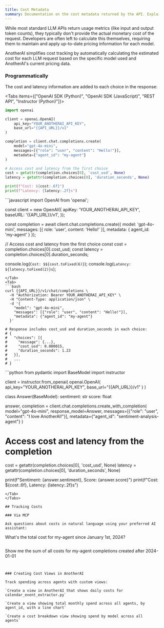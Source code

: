 ```yaml
---
title: Cost Metadata
summary: Documentation on the cost metadata returned by the API. Explains how estimated costs are provided for each request and how to access this data programmatically.
---
```



While most standard LLM APIs return usage metrics (like input and output token counts), they typically don't provide the actual monetary cost of the request. Developers are often left to calculate this themselves, requiring them to maintain and apply up-to-date pricing information for each model.

AnotherAI simplifies cost tracking by automatically calculating the estimated cost for each LLM request based on the specific model used and AnotherAI's current pricing data.

### Programmatically

The cost and latency information are added to each choice in the response:

<Tabs items={["OpenAI SDK (Python)", "OpenAI SDK (JavaScript)", "REST API", "Instructor (Python)"]}>
  <Tab>
  ```python
  import openai

  client = openai.OpenAI(
      api_key="YOUR_ANOTHERAI_API_KEY",
      base_url="{{API_URL}}/v1"
  )

  completion = client.chat.completions.create(
      model="gpt-4o-mini",
      messages=[{"role": "user", "content": "Hello!"}],
      metadata={"agent_id": "my-agent"}
  )

  # Access cost and latency from the first choice
  cost = getattr(completion.choices[0], 'cost_usd', None)
  latency = getattr(completion.choices[0], 'duration_seconds', None)

  print(f"Cost: ${cost:.6f}")
  print(f"Latency: {latency:.2f}s")
  ```
  </Tab>
  <Tab>
  ```javascript
  import OpenAI from 'openai';

  const client = new OpenAI({
    apiKey: 'YOUR_ANOTHERAI_API_KEY',
    baseURL: '{{API_URL}}/v1',
  });

  const completion = await client.chat.completions.create({
    model: 'gpt-4o-mini',
    messages: [{ role: 'user', content: 'Hello!' }],
    metadata: { agent_id: 'my-agent' }
  });

  // Access cost and latency from the first choice
  const cost = completion.choices[0].cost_usd;
  const latency = completion.choices[0].duration_seconds;

  console.log(`Cost: $${cost.toFixed(6)}`);
  console.log(`Latency: ${latency.toFixed(2)}s`);
  ```
  </Tab>
  <Tab>
  ```bash
  curl {{API_URL}}/v1/chat/completions \
    -H "Authorization: Bearer YOUR_ANOTHERAI_API_KEY" \
    -H "Content-Type: application/json" \
    -d '{
      "model": "gpt-4o-mini",
      "messages": [{"role": "user", "content": "Hello!"}],
      "metadata": {"agent_id": "my-agent"}
    }'

  # Response includes cost_usd and duration_seconds in each choice:
  # {
  #   "choices": [{
  #     "message": {...},
  #     "cost_usd": 0.000015,
  #     "duration_seconds": 1.23
  #   }],
  #   ...
  # }
  ```
  </Tab>
  <Tab>
  ```python
  from pydantic import BaseModel
  import instructor

  client = instructor.from_openai(
      openai.OpenAI(
          api_key="YOUR_ANOTHERAI_API_KEY",
          base_url="{{API_URL}}/v1"
      )
  )

  class Answer(BaseModel):
      sentiment: str
      score: float

  answer, completion = client.chat.completions.create_with_completion(
      model="gpt-4o-mini",
      response_model=Answer,
      messages=[{"role": "user", "content": "I love AnotherAI!"}],
      metadata={"agent_id": "sentiment-analysis-agent"}
  )

  # Access cost and latency from the completion
  cost = getattr(completion.choices[0], 'cost_usd', None)
  latency = getattr(completion.choices[0], 'duration_seconds', None)

  print(f"Sentiment: {answer.sentiment}, Score: {answer.score}")
  print(f"Cost: ${cost:.6f}, Latency: {latency:.2f}s")
  ```
  </Tab>
</Tabs>

## Tracking Costs

### Via MCP

Ask questions about costs in natural language using your preferred AI assistant:

```
What's the total cost for my-agent since January 1st, 2024?
```

```
Show me the sum of all costs for my-agent completions created after 2024-01-01
```


### Creating Cost Views in AnotherAI

Track spending across agents with custom views:

`Create a view in AnotherAI that shows daily costs for calendar_event_extractor.py`

`Create a view showing total monthly spend across all agents, by agent_id, with a line chart`

`Create a cost breakdown view showing spend by model across all agents`
